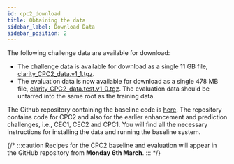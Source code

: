 ```yaml
---
id: cpc2_download
title: Obtaining the data
sidebar_label: Download Data
sidebar_position: 2
---
```


The following challenge data are available for download:

- The challenge data is available for download as a single 11 GB file, [clarity_CPC2_data.v1_1.tgz](https://mab.to/138typ3cpVBmK).
- The evaluation data is now available for download as a single 478 MB file, [clarity_CPC2_data.test.v1_0.tgz](https://mab.to/138typ3cpVBmK). The evaluation data should be untarred into the same root as the training data.

The Github repository containing the baseline code is [here](https://github.com/claritychallenge/clarity). The repository contains code for CPC2 and also for the earlier enhancement and prediction challenges, i.e., CEC1, CEC2 and CPC1.  You will find all the necessary instructions for installing the data and running the baseline system.

{/*
:::caution
Recipes for the CPC2 baseline and evaluation will appear in the GitHub repository from **Monday 6th March**.
:::
*/}
